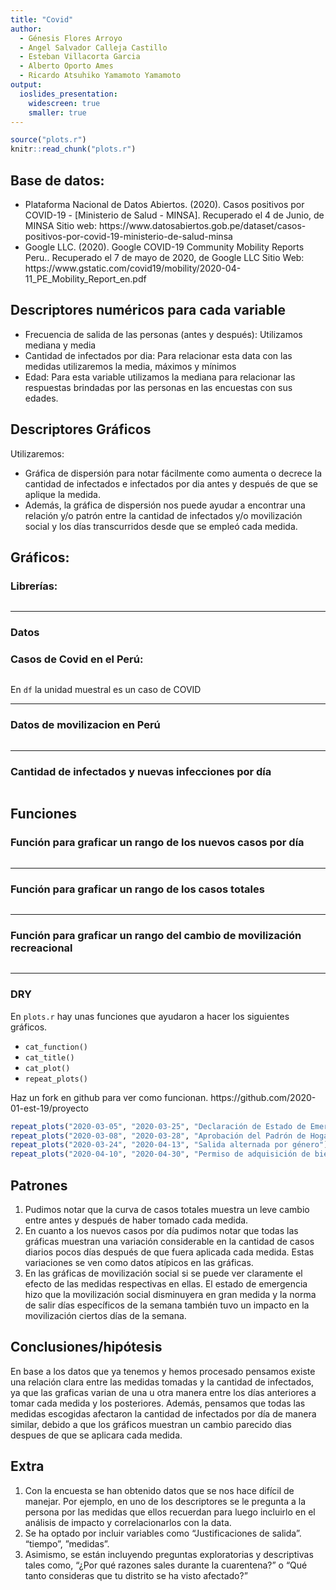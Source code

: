 ```yaml
---
title: "Covid"
author:
  - Génesis Flores Arroyo
  - Angel Salvador Calleja Castillo
  - Esteban Villacorta Garcia
  - Alberto Oporto Ames
  - Ricardo Atsuhiko Yamamoto Yamamoto
output:
  ioslides_presentation:
    widescreen: true
    smaller: true
---
```


```r
source("plots.r")
knitr::read_chunk("plots.r")
```

## Base de datos:
- Plataforma Nacional de Datos Abiertos. (2020). Casos positivos por COVID-19 - [Ministerio de Salud - MINSA]. Recuperado el 4 de Junio, de MINSA Sitio web: https://www.datosabiertos.gob.pe/dataset/casos-positivos-por-covid-19-ministerio-de-salud-minsa
- Google LLC. (2020). Google COVID-19 Community Mobility Reports Peru.. Recuperado el 7 de mayo de 2020, de Google LLC Sitio Web: https://www.gstatic.com/covid19/mobility/2020-04-11_PE_Mobility_Report_en.pdf

## Descriptores numéricos para cada variable
- Frecuencia de salida de las personas (antes y después): Utilizamos mediana y media
- Cantidad de infectados por dia: Para relacionar esta data con las medidas utilizaremos la media, máximos y mínimos
- Edad: Para esta variable utilizamos la mediana para relacionar las respuestas brindadas por las personas en las encuestas con sus edades.

## Descriptores Gráficos
Utilizaremos:

- Gráfica de dispersión para notar fácilmente como aumenta o decrece la cantidad de infectados e infectados por dia antes y después de que se aplique la medida.
- Además, la gráfica de dispersión nos puede ayudar a encontrar una relación y/o patrón entre la cantidad de infectados y/o movilización social y los días transcurridos desde que se empleó cada medida.

## Gráficos:

### Librerías:

```r
```

---

### Datos

### Casos de Covid en el Perú:

```r
```

En `df` la unidad muestral es un caso de COVID

---

### Datos de movilizacion en Perú

```r
```

---

### Cantidad de infectados y nuevas infecciones por día

```r
```

## Funciones

### Función para graficar un rango de los nuevos casos por día

```r
```

---

### Función para graficar un rango de los casos totales

```r
```

---

### Función para graficar un rango del cambio de movilización recreacional

```r
```

---

### DRY
En `plots.r` hay unas funciones que ayudaron a hacer los siguientes gráficos.

- `cat_function()`
- `cat_title()`
- `cat_plot()`
- `repeat_plots()`

Haz un fork en github para ver como funcionan.
https://github.com/2020-01-est-19/proyecto

```r
repeat_plots("2020-03-05", "2020-03-25", "Declaración de Estado de Emergencia")
repeat_plots("2020-03-08", "2020-03-28", "Aprobación del Padrón de Hogares")
repeat_plots("2020-03-24", "2020-04-13", "Salida alternada por género")
repeat_plots("2020-04-10", "2020-04-30", "Permiso de adquisición de bienes y servicios basicos")
```

## Patrones

1. Pudimos notar que la curva de casos totales muestra un leve cambio entre antes y después de haber tomado cada medida.
2. En cuanto a los nuevos casos por día pudimos notar que todas las gráficas muestran una variación considerable en la cantidad de casos diarios pocos días después de que fuera aplicada cada medida. Estas variaciones se ven como datos atípicos en las gráficas.
3. En las gráficas de movilización social si se puede ver claramente el efecto de las medidas respectivas en ellas. El estado de emergencia hizo que la movilización social disminuyera en gran medida y la norma de salir días específicos de la semana también tuvo un impacto en la movilización ciertos días de la semana.

## Conclusiones/hipótesis

En base a los datos que ya tenemos y hemos procesado pensamos existe una relación clara entre las medidas tomadas y la cantidad de infectados, ya que las graficas varian de una u otra manera entre los días anteriores a tomar cada medida y los posteriores.
Además, pensamos que todas las medidas escogidas afectaron la cantidad de infectados por día de manera similar, debido a que los gráficos muestran un cambio parecido dias despues de que se aplicara cada medida.

## Extra
1. Con la encuesta se han obtenido datos que se nos hace difícil de manejar. Por ejemplo, en uno de los descriptores se le pregunta a la persona por las medidas que ellos recuerdan para luego incluirlo en el análisis de impacto y correlacionarlos con la data.
2. Se ha optado por incluir variables como “Justificaciones de salida”. “tiempo”, ”medidas”.
3. Asimismo, se están incluyendo preguntas exploratorias y descriptivas tales como, “¿Por qué razones sales durante la cuarentena?” o “Qué tanto consideras que tu distrito se ha visto afectado?”
